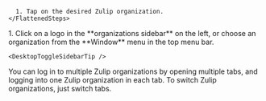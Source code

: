
<Tabs>
  <TabItem label="Mobile">
    <FlattenedSteps>
      <MobileSwitchAccount />

      1. Tap on the desired Zulip organization.
    </FlattenedSteps>
  </TabItem>

  <TabItem label="Desktop">
    <Steps>
      1. Click on a logo in the **organizations sidebar** on the left, or choose
         an organization from the **Window** menu in the top menu bar.
    </Steps>

    <DesktopToggleSidebarTip />
  </TabItem>

  <TabItem label="Web">
    You can log in to multiple Zulip organizations by opening multiple tabs, and
    logging into one Zulip organization in each tab. To switch Zulip organizations,
    just switch tabs.
  </TabItem>
</Tabs>
